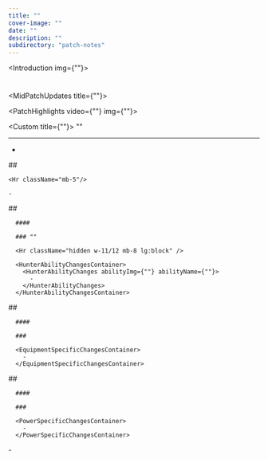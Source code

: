 ```yaml
---
title: ""
cover-image: ""
date: ""
description: ""
subdirectory: "patch-notes"
---
```


<Introduction img={""}>
  # 

  ## 

  ### 

</Introduction>

<Summary authorName={""} authorImg={""}>
  
</Summary>

<MidPatchUpdates title={""}>

</MidPatchUpdates>

<PatchHighlights video={""} img={""}>
  
</PatchHighlights>

<Custom title={""}>
  ""

  <Hr className="mb-5"/>

  - 
</Custom>

<SystemChangesContainer>
  <SystemChanges>
    ## 

    <Hr className="mb-5"/>

    - 
  </SystemChanges>
</SystemChangesContainer>

<HunterChangesContainer>
  <HunterChanges imgBig={""} imgSmall={""}>
      ## 

      #### 

      ### ""

      <Hr className="hidden w-11/12 mb-8 lg:block" />

      <HunterAbilityChangesContainer>
        <HunterAbilityChanges abilityImg={""} abilityName={""}>
          - 
        </HunterAbilityChanges>
      </HunterAbilityChangesContainer> 
  </HunterChanges>
</HunterChangesContainer>

<EquipmentChangesContainer>
  <EquipmentChanges equipmentImg={""}>
      ## 

      #### 

      ###

      <EquipmentSpecificChangesContainer>
        - 
      </EquipmentSpecificChangesContainer>
  </EquipmentChanges>
</EquipmentChangesContainer>

<PowerChangesContainer>
  <PowerChanges powerImg={""}>
      ## 

      #### 
    
      ###

      <PowerSpecificChangesContainer>
        - 
      </PowerSpecificChangesContainer>
  </PowerChanges>
</PowerChangesContainer>

<BugFixes>
  - 
</BugFixes>